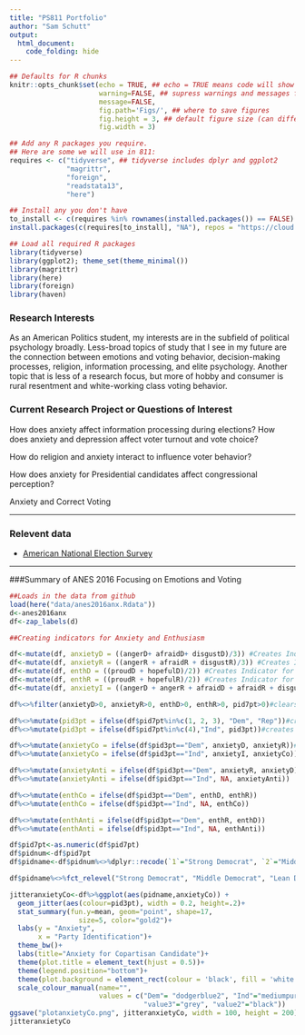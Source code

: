 ```yaml
---
title: "PS811 Portfolio"
author: "Sam Schutt"
output:
  html_document:
    code_folding: hide
---
```

```r
## Defaults for R chunks
knitr::opts_chunk$set(echo = TRUE, ## echo = TRUE means code will show
                      warning=FALSE, ## supress warnings and messages from R
                      message=FALSE,
                      fig.path='Figs/', ## where to save figures
                      fig.height = 3, ## default figure size (can differ in each chunk)
                      fig.width = 3)

## Add any R packages you require. 
## Here are some we will use in 811:
requires <- c("tidyverse", ## tidyverse includes dplyr and ggplot2
              "magrittr",
              "foreign",
              "readstata13",
              "here")

## Install any you don't have
to_install <- c(requires %in% rownames(installed.packages()) == FALSE)
install.packages(c(requires[to_install], "NA"), repos = "https://cloud.r-project.org/" )

## Load all required R packages
library(tidyverse)
library(ggplot2); theme_set(theme_minimal())
library(magrittr)
library(here)
library(foreign)
library(haven)
```
<!-- The above header sets everything up. -->




<!-- Replace the below with bit about you. -->
### Research Interests
As an American Politics student, my interests are in the subfield of political psychology broadly. Less-broad topics of study that I see in my future are the connection between emotions and voting behavior, decision-making processes, religion, information processing, and elite psychology. Another topic that is less of a research focus, but more of hobby and consumer is rural resentment and white-working class voting behavior. 

### Current Research Project or Questions of Interest
How does anxiety affect information processing during elections? How does anxiety and depression affect voter turnout and vote choice? 

How do religion and anxiety interact to influence voter behavior?

How does anxiety for Presidential candidates affect congressional perception?

Anxiety and Correct Voting 

---

### Relevent data

- [American National Election Survey](https://electionstudies.org/)


---

###Summary of ANES 2016 Focusing on Emotions and Voting
```r
##Loads in the data from github
load(here("data/anes2016anx.Rdata"))
d<-anes2016anx
df<-zap_labels(d)
```



```r
##Creating indicators for Anxiety and Enthusiasm

df<-mutate(df, anxietyD = ((angerD+ afraidD+ disgustD)/3)) #Creates Indicator for Respondent's Anxiety for the Democratic Candidate
df<-mutate(df, anxietyR = ((angerR + afraidR + disgustR)/3)) #Creates Indicator for Respondent's Anxiety for the Republican Candidate
df<-mutate(df, enthD = ((proudD + hopefulD)/2)) #Creates Indicator for Respondent's Enthusiasm for the Democratic Candidate
df<-mutate(df, enthR = ((proudR + hopefulR)/2)) #Creates Indicator for Respondent's Enthusiasm for the Republican Candidate
df<-mutate(df, anxietyI = ((angerD + angerR + afraidD + afraidR + disgustD +disgustD)/6)) #Creates indicator for Repondents Anxiety for combined

```

```r

df%<>%filter(anxietyD>0, anxietyR>0, enthD>0, enthR>0, pid7pt>0)#clears out non-responses

df%<>%mutate(pid3pt = ifelse(df$pid7pt%in%c(1, 2, 3), "Dem", "Rep"))#creates 3 point party id variable
df%<>%mutate(pid3pt = ifelse(df$pid7pt%in%c(4),"Ind", pid3pt))#creates label for indep

df%<>%mutate(anxietyCo = ifelse(df$pid3pt=="Dem", anxietyD, anxietyR))#Set anxiety for co partisans for Dems/Reps unidimension scale (70 anxiety for Clinton by Dem=70 Anxiety for Trump by rep)
df%<>%mutate(anxietyCo = ifelse(df$pid3pt=="Ind", anxietyI, anxietyCo))#Sets Independent anxiety NA for copartisans so na.omit rids

df%<>%mutate(anxietyAnti = ifelse(df$pid3pt=="Dem", anxietyR, anxietyD))
df%<>%mutate(anxietyAnti = ifelse(df$pid3pt=="Ind", NA, anxietyAnti))

df%<>%mutate(enthCo = ifelse(df$pid3pt=="Dem", enthD, enthR))
df%<>%mutate(enthCo = ifelse(df$pid3pt=="Ind", NA, enthCo))

df%<>%mutate(enthAnti = ifelse(df$pid3pt=="Dem", enthR, enthD))
df%<>%mutate(enthAnti = ifelse(df$pid3pt=="Ind", NA, enthAnti))

df$pid7pt<-as.numeric(df$pid7pt)
df$pidnum<-df$pid7pt
df$pidname<-df$pidnum%<>%dplyr::recode(`1`="Strong Democrat", `2`="Middle Democrat", `3`="Lean Democrat", `4`="Independent", `5`="Lean Republican", `6`="Middle Republican", `7`="Strong Republican")

df$pidname%<>%fct_relevel("Strong Democrat", "Middle Democrat", "Lean Democrat", "Independent", "Lean Republican", "Middle Republican", "Strong Republican")

```

```r
jitteranxietyCo<-df%>%ggplot(aes(pidname,anxietyCo)) +
  geom_jitter(aes(colour=pid3pt), width = 0.2, height=.2)+
  stat_summary(fun.y=mean, geom="point", shape=17,
                 size=5, color="gold2")+
  labs(y = "Anxiety",
       x = "Party Identification")+ 
  theme_bw()+
  labs(title="Anxiety for Copartisan Candidate")+
  theme(plot.title = element_text(hjust = 0.5))+
  theme(legend.position="bottom")+
  theme(plot.background = element_rect(colour = 'black', fill = 'white', size = 3, linetype='solid'))+
  scale_colour_manual(name="",  
                      values = c("Dem"= "dodgerblue2", "Ind"="mediumpurple3", "Rep"="red3",
                                 "value3"="grey", "value2"="black"))
ggsave("plotanxietyCo.png", jitteranxietyCo, width = 100, height = 200)
jitteranxietyCo

```